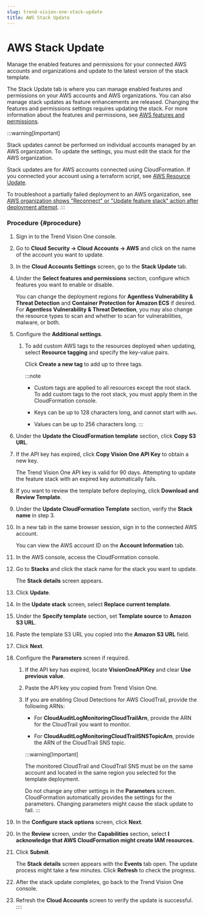 ```yaml
---
slug: trend-vision-one-stack-update
title: AWS Stack Update
---
```

# AWS Stack Update

Manage the enabled features and permissions for your connected AWS accounts and organizations and update to the latest version of the stack template.

The Stack Update tab is where you can manage enabled features and permissions on your AWS accounts and AWS organizations. You can also manage stack updates as feature enhancements are released. Changing the features and permissions settings requires updating the stack. For more information about the features and permissions, see [AWS features and permissions](aws-features-permissions.mdx).

:::warning[Important]

Stack updates cannot be performed on individual accounts managed by an AWS organization. To update the settings, you must edit the stack for the AWS organization.

Stack updates are for AWS accounts connected using CloudFormation. If you connected your account using a terraform script, see [AWS Resource Update](aws-terraform-resource-update.mdx).

To troubleshoot a partially failed deployment to an AWS organization, see [AWS organization shows "Reconnect" or "Update feature stack" action after deployment attempt](aws-organization-reconnect.mdx).
:::

### Procedure {#procedure}

1.  Sign in to the Trend Vision One console.

2.  Go to **Cloud Security → Cloud Accounts → AWS** and click on the name of the account you want to update.

3.  In the **Cloud Accounts Settings** screen, go to the **Stack Update** tab.

4.  Under the **Select features and permissions** section, configure which features you want to enable or disable.

    You can change the deployment regions for **Agentless Vulnerability & Threat Detection** and **Container Protection for Amazon ECS** if desired. For **Agentless Vulnerability & Threat Detection**, you may also change the resource types to scan and whether to scan for vulnerabilities, malware, or both.

5.  Configure the **Additional settings**.

    1.  To add custom AWS tags to the resources deployed when updating, select **Resource tagging** and specify the key-value pairs.

        Click **Create a new tag** to add up to three tags.

        :::note

        - Custom tags are applied to all resources except the root stack. To add custom tags to the root stack, you must apply them in the CloudFormation console.

        - Keys can be up to 128 characters long, and cannot start with `aws`.

        - Values can be up to 256 characters long.
        :::

6.  Under the **Update the CloudFormation template** section, click **Copy S3 URL**.

7.  If the API key has expired, click **Copy Vision One API Key** to obtain a new key.

    The Trend Vision One API key is valid for 90 days. Attempting to update the feature stack with an expired key automatically fails.

8.  If you want to review the template before deploying, click **Download and Review Template**.

9.  Under the **Update CloudFormation Template** section, verify the **Stack name** in step 3.

10. In a new tab in the same browser session, sign in to the connected AWS account.

    You can view the AWS account ID on the **Account Information** tab.

11. In the AWS console, access the CloudFormation console.

12. Go to **Stacks** and click the stack name for the stack you want to update.

    The **Stack details** screen appears.

13. Click **Update**.

14. In the **Update stack** screen, select **Replace current template**.

15. Under the **Specify template** section, set **Template source** to **Amazon S3 URL**.

16. Paste the template S3 URL you copied into the **Amazon S3 URL** field.

17. Click **Next**.

18. Configure the **Parameters** screen if required.

    1.  If the API key has expired, locate **VisionOneAPIKey** and clear **Use previous value**.

    2.  Paste the API key you copied from Trend Vision One.

    3.  If you are enabling Cloud Detections for AWS CloudTrail, provide the following ARNs:

        - For **CloudAuditLogMonitoringCloudTrailArn**, provide the ARN for the CloudTrail you want to monitor.

        - For **CloudAuditLogMonitoringCloudTrailSNSTopicArn**, provide the ARN of the CloudTrail SNS topic.

        :::warning[Important]

        The monitored CloudTrail and CloudTrail SNS must be on the same account and located in the same region you selected for the template deployment.

        Do not change any other settings in the **Parameters** screen. CloudFormation automatically provides the settings for the parameters. Changing parameters might cause the stack update to fail.
        :::

19. In the **Configure stack options** screen, click **Next**.

20. In the **Review** screen, under the **Capabilities** section, select **I acknowledge that AWS CloudFormation might create IAM resources.**

21. Click **Submit**.

    The **Stack details** screen appears with the **Events** tab open. The update process might take a few minutes. Click **Refresh** to check the progress.

22. After the stack update completes, go back to the Trend Vision One console.

23. Refresh the **Cloud Accounts** screen to verify the update is successful.
::::
